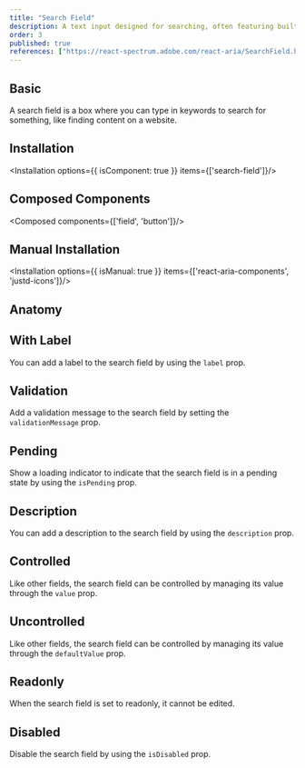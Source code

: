 ```yaml
---
title: "Search Field"
description: A text input designed for searching, often featuring built-in filtering, suggestions, and a clear button.
order: 3
published: true
references: ["https://react-spectrum.adobe.com/react-aria/SearchField.html#props"]
---
```


## Basic

A search field is a box where you can type in keywords to search for something, like finding content on a website.
<How toUse="forms/search-field/search-field-demo" />

## Installation
<Installation options={{ isComponent: true }} items={['search-field']}/>

## Composed Components
<Composed components={['field', 'button']}/>

## Manual Installation
<Installation options={{ isManual: true }} items={['react-aria-components', 'justd-icons']}/>

<SourceCode toShow='search-field'/>

## Anatomy
<Anatomy show='search-field-anatomy'/>

## With Label
You can add a label to the search field by using the `label` prop.
<How toUse="forms/search-field/search-field-with-label-demo" />

## Validation
Add a validation message to the search field by setting the `validationMessage` prop.
<How toUse="forms/search-field/search-field-validation-demo" />

## Pending
Show a loading indicator to indicate that the search field is in a pending state by using the `isPending` prop.
<How toUse="forms/search-field/search-field-pending-demo" />

## Description
You can add a description to the search field by using the `description` prop.
<How toUse="forms/search-field/search-field-description-demo" />

## Controlled
Like other fields, the search field can be controlled by managing its value through the `value` prop.
<How toUse="forms/search-field/search-field-controlled-demo" />

## Uncontrolled
Like other fields, the search field can be controlled by managing its value through the `defaultValue` prop.
<How toUse="forms/search-field/search-field-uncontrolled-demo" />

## Readonly
When the search field is set to readonly, it cannot be edited.
<How toUse="forms/search-field/search-field-readonly-demo" />

## Disabled
Disable the search field by using the `isDisabled` prop.
<How toUse="forms/search-field/search-field-disabled-demo" />
